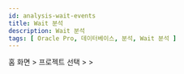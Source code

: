 ```yaml
---
id: analysis-wait-events
title: Wait 분석
description: Wait 분석
tags: [ Oracle Pro, 데이터베이스, 분석, Wait 분석 ]
---
```


홈 화면 &gt; 프로젝트 선택 &gt; <Cmdname sid="side_analysis" className="uitext" /> &gt; <Cmdname sid="side_dbWaitAnalysis" className="uitext" />